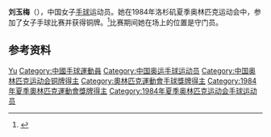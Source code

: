 {{Infobox sportsperson
| name           = 刘玉梅
|show-medals=yes
|medaltemplates={{MedalSport | 女子[[手球|手球]]}}
{{MedalCountry | {{CHN}} }}
{{MedalCompetition|[[奥林匹克运动会|奥林匹克运动会]]}}
{{MedalBronze| [[1984年夏季奥林匹克运动会|1984年 洛杉矶]] | [[1984年夏季奥林匹克运动会手球比赛|女子手球]]}}
}}

'''刘玉梅'''（{{bd|1961年|7月12日|}}），中国女子[[手球|手球]]运动员。她在1984年洛杉矶夏季奥林匹克运动会中，参加了女子手球比赛并获得铜牌。<ref>{{Cite web |url=http://www.databaseolympics.com/players/playerpage.htm?ilkid=LIUYUM01 |title=profile |accessdate=2017-04-09 |archive-date=2007-09-30 |archive-url=https://web.archive.org/web/20070930011132/http://www.databaseolympics.com/players/playerpage.htm?ilkid=LIUYUM01 |dead-url=no }}</ref>比赛期间她在场上的位置是守门员。

== 参考资料 ==
{{Reflist}}

{{1984年夏季奥运会中国国家女子手球队}}

{{Authority control}}
{{DEFAULTSORT:Liu Yumei}}
[[Category:刘姓|Yu]]
[[Category:中國手球運動員|Category:中國手球運動員]]
[[Category:中国奥运手球运动员|Category:中国奥运手球运动员]]
[[Category:中国奥林匹克运动会铜牌得主|Category:中国奥林匹克运动会铜牌得主]]
[[Category:奧林匹克運動會手球獎牌得主|Category:奧林匹克運動會手球獎牌得主]]
[[Category:1984年夏季奧林匹克運動會獎牌得主|Category:1984年夏季奧林匹克運動會獎牌得主]]
[[Category:1984年夏季奥林匹克运动会手球运动员|Category:1984年夏季奥林匹克运动会手球运动员]]